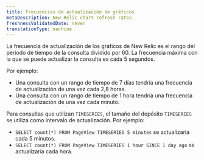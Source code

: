 ```yaml
---
title: Frecuencias de actualización de gráficos
metaDescription: New Relic chart refresh rates.
freshnessValidatedDate: never
translationType: machine
---
```


La frecuencia de actualización de los gráficos de New Relic es el rango del período de tiempo de la consulta dividido por 60. La frecuencia máxima con la que se puede actualizar la consulta es cada 5 segundos.

Por ejemplo:

* Una consulta con un rango de tiempo de 7 días tendría una frecuencia de actualización de una vez cada 2,8 horas.
* Una consulta con un rango de tiempo de 1 hora tendría una frecuencia de actualización de una vez cada minuto.

Para consultas que utilizan `TIMESERIES`, el tamaño del depósito `TIMESERIES` se utiliza como intervalo de actualización. Por ejemplo:

* `SELECT count(*) FROM PageView TIMESERIES 5 minutes` se actualizaría cada 5 minutos.
* `SELECT count(*) FROM PageView TIMESERIES 1 hour SINCE 1 day ago` se actualizaría cada hora.
